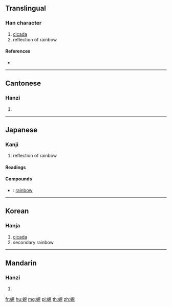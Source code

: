 {{character info/new}}
{{also|霓}}
==Translingual==

===Han character===
{{Han char|rn=142|rad=虫|as=08|sn=14|four=57117|canj=LIHXU|ids=⿰虫兒}}

# [[cicada]]
# reflection of rainbow

====References====
* {{Han ref|kx=1087.350|dkj=33202|dj=1554.230|hdz=42863.050|uh=873A|ud=34618|bh=E3EA|bd=58346}}

----

==Cantonese==

===Hanzi===
{{yue-hanzi|jyut=|y=ngai4}}

# {{defn|lang=yue|sort=虫08}}

----

==Japanese==

===Kanji===
{{ja-kanji|grade=|rs=虫08}}

# reflection of rainbow

====Readings====
{{ja-readings|goon=[[げ]] (ge)|kanon=[[げい]] (gei)|kun=[[つくつくぼうし]] (tsukutsukubōshi)}}

====Compounds====
* {{ja-r|虹蜺|こうげい}}: [[rainbow]]

----

==Korean==

===Hanja===
{{ko-hanja|hangeul=예|eumhun=|rv=ye|mr=ye|y=yey}}

# [[cicada]]
# secondary rainbow

----

==Mandarin==

===Hanzi===
{{cmn-hanzi|pin=[[ní]] ([[ni2]])|wg=ni<sup>2</sup>}}

# {{defn|lang=cmn|sort=虫08}}

[[fr:蜺]]
[[hu:蜺]]
[[mg:蜺]]
[[pl:蜺]]
[[th:蜺]]
[[zh:蜺]]